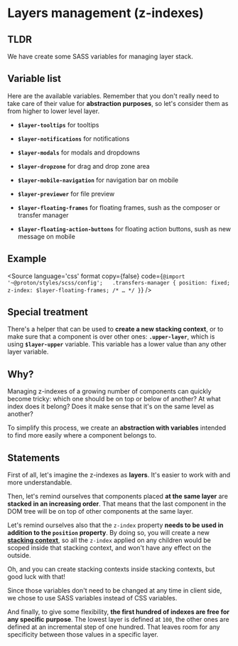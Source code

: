 
<Meta title="CSS / Front-End conventions / Layers management" />

# Layers management (z-indexes)

## TLDR

We have create some SASS variables for managing layer stack.

## Variable list

Here are the available variables. Remember that you don't really need to take care of their value for __abstraction purposes__, so let's consider them as from higher to lower level layer.

- __`$layer-tooltips`__ for tooltips

- __`$layer-notifications`__ for notifications

- __`$layer-modals`__ for modals and dropdowns

- __`$layer-dropzone`__ for drag and drop zone area

- __`$layer-mobile-navigation`__ for navigation bar on mobile

- __`$layer-previewer`__ for file preview

- __`$layer-floating-frames`__ for floating frames, sush as the composer or transfer manager

- __`$layer-floating-action-buttons`__ for floating action buttons, sush as new message on mobile

## Example

<Source
    language='css'
    format
    copy={false}
    code={`
@import '~@proton/styles/scss/config';
 
.transfers-manager {
    position: fixed;
    z-index: $layer-floating-frames;
    /* … */
}
`}
/>

## Special treatment

There's a helper that can be used to __create a new stacking context__, or to make sure that a component is over other ones: __`.upper-layer`__, which is using __`$layer-upper`__ variable. This variable has a lower value than any other layer variable.

## Why?

Managing z-indexes of a growing number of components can quickly become tricky: which one should be on top or below of another? At what index does it belong? Does it make sense that it's on the same level as another?

To simplify this process, we create an __abstraction with variables__ intended to find more easily where a component belongs to.

## Statements

First of all, let's imagine the z-indexes as __layers__. It's easier to work with and more understandable.

Then, let's remind ourselves that components placed __at the same layer__ are __stacked in an increasing order__. That means that the last component in the DOM tree will be on top of other components at the same layer.

Let's remind ourselves also that the `z-index` property __needs to be used in addition to the `position` property__. By doing so, you will create a new __[stacking context](https://developer.mozilla.org/en-US/docs/Web/CSS/CSS_Positioning/Understanding_z_index/The_stacking_context)__, so all the `z-index` applied on any children would be scoped inside that stacking context, and won't have any effect on the outside.

Oh, and you can create stacking contexts inside stacking contexts, but good luck with that!

Since those variables don't need to be changed at any time in client side, we chose to use SASS variables instead of CSS variables.

And finally, to give some flexibility, __the first hundred of indexes are free for any specific purpose__. The lowest layer is defined at `100`, the other ones are defined at an incremental step of one hundred. That leaves room for any specificity between those values in a specific layer.
